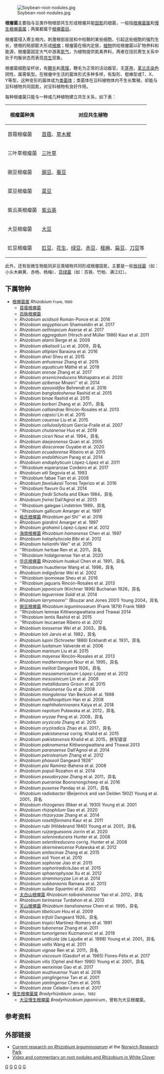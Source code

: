 {{Automatic Taxobox
| taxon = Rhizobium
| authority = Frank, 1889
| image = Rhizobium tropici strain BR816 on TY agar.JPG
| image_caption = 琼脂平皿上的[[热带根瘤箘|热带根瘤箘]]。
| type_species = ''Rhizobium leguminosarum''
| type species authority = (Frank, 1879) Frank, 1889
| subdivision_ranks = Species <ref name="LPSN">{{cite web | author=J.P. Euzéby | url=http://www.bacterio.cict.fr/qr/rhizobium.html | title=''Rhizobium'' | accessdate=2012-05-02 | publisher=[[List_of_Prokaryotic_names_with_Standing_in_Nomenclature|List of Prokaryotic names with Standing in Nomenclature]] (LPSN) | deadurl=yes | archiveurl=https://web.archive.org/web/20120523231044/http://www.bacterio.cict.fr/qr/rhizobium.html | archivedate=2012年5月23日 | df= }}</ref>
| subdivision = [[Rhizobium#Species|See text.]]
}}

[[Image:Soybean-root-nodules.jpg|thumb]]

'''根瘤菌'''主要指与豆类作物根部共生形成根瘤并能[[固氮|固氮]]的细菌，一般指[[根瘤菌属|根瘤菌属]]和[[慢生根瘤菌属|慢生根瘤菌属]]；两属都属于[[根瘤菌目|根瘤菌目]]。

根瘤菌侵入寄主根内，刺激根部皮层和中柱鞘的某些细胞，引起这些细胞的强烈生长，使根的局部膨大形成[[根瘤|根瘤]]；根瘤菌在根内定居，[[植物|植物]]供给根瘤菌以矿物养料和能源，根瘤菌固定大气中游离[[氮气|氮气]]，为植物提供氮素养料，两者在拮抗寄生关系中处于均衡状态而表现[[共生|共生]]现象。

根瘤菌细胞呈杆状，有[[鞭毛|鞭毛]]和[[荚膜|荚膜]]，鞭毛为正常的活动器官，无[[芽孢|芽孢]]，[[革兰氏染色|革兰氏染色]]阴性，属需氧型。在根瘤中生活的菌体形式多种多样，有梨形、棍棒型或T、X、Y等型，这种变形的菌体成为[[类菌体|类菌体]]；类菌体在豆科植物体内不生长繁殖，却能与豆科植物共同固氮，对豆科植物有良好作用。

每种根瘤菌只能与一种或几种植物建立共生关系，如下表：
{| class="wikitable"
|-
! 根瘤菌种类 !! 对应共生植物
|-
| 苜蓿根瘤菌 ||[[苜蓿|苜蓿]]、[[草木樨|草木樨]]
|-
| 三叶草根瘤菌|| [[三叶草|三叶草]]
|-
| 豌豆根瘤菌 || [[豌豆|豌豆]]、[[蚕豆|蚕豆]]
|-
| 菜豆根瘤菌 || [[菜豆|菜豆]]
|-
| 紫云英根瘤菌 || [[紫云英|紫云英]]
|-
| 大豆根瘤菌 || [[大豆|大豆]]
|-
| 豇豆根瘤菌 || [[豇豆|豇豆]]、[[花生|花生]]、[[绿豆|绿豆]]、[[赤豆|赤豆]]、[[柽麻|柽麻]]、[[扁豆|扁豆]]、[[刀豆|刀豆]]等
|}

此外，还有些微生物能同非豆类植物共同形成根瘤固氮，主要是一些[[放线菌|放线菌]]（如：小头木麻黄、赤杨、杨梅）、[[蓝绿菌|蓝绿菌]]（如：苏铁、竹柏、满江红）。

==下属物种==
* [[根瘤菌属|根瘤菌属]] ''Rhizobium'' <small>Frank, 1889</small>
** [[苜蓿根瘤菌|苜蓿根瘤菌]]
** [[百脉根瘤菌|百脉根瘤菌]]
** ''Rhizobium acidisoli'' Román-Ponce et al. 2016
** ''Rhizobium aegyptiacum'' Shamseldin et al. 2017
** ''Rhizobium aethiopicum'' Aserse et al. 2017
** ''Rhizobium aggregatum'' (Hirsch and Müller 1986) Kaur et al. 2011
** ''Rhizobium alamii'' Berge et al. 2009
** ''Rhizobium alkalisoli'' Lu et al. 2009，异名
** ''Rhizobium altiplani'' Baraúna et al. 2016
** ''Rhizobium alvei'' Sheu et al. 2015
** ''Rhizobium anhuiense'' Zhang et al. 2015
** ''Rhizobium aquaticum'' Máthé et al. 2019
** ''Rhizobium arenae'' Zhang et al. 2017
** ''Rhizobium arsenicireducens'' Mohapatra et al. 2020
** ''Rhizobium azibense'' Mnasri'' et al. 2014
** ''Rhizobium azooxidifex'' Behrendt et al. 2016
** ''Rhizobium bangladeshense'' Rashid et al. 2015
** ''Rhizobium binae'' Rashid et al. 2015
** ''Rhizobium borbori'' Zhang et al. 2011，异名
** ''Rhizobium calliandrae'' Rincón-Rosales et al. 2013
** ''Rhizobium capsici'' Lin et al. 2015
** ''Rhizobium cauense'' Liu et al. 2015
** ''Rhizobium cellulosilyticum'' García-Fraile et al. 2007
** ''Rhizobium chutanense'' Huo et al. 2019
** ''Rhizobium ciceri'' Nour et al. 1994，异名
** ''Rhizobium daejeonense'' Quan et al. 2005
** ''Rhizobium dioscoreae'' Ouyabe et al. 2020
** ''Rhizobium ecuadorense'' Ribeiro et al. 2015
** ''Rhizobium endolithicum'' Parag et al. 2014
** ''Rhizobium endophyticum'' López-López et al. 2011
** ''Rhizobium esperanzae Cordeiro et al. 2017
** ''Rhizobium etli'' Segovia et al. 1993
** ''Rhizobium fabae Tian et al. 2008
** ''Rhizobium favelukesii'' Torres Tejerizo et al. 2016
** ''Rhizobium flavum Gu et al. 2014
** ''Rhizobium fredii'' Scholla and Elkan 1984，异名
** ''Rhizobium freirei'' Dall'Agnol et al. 2013
** ''Rhizobium galegae Lindström 1989，异名
** ''Rhizobium gallicum Amarger et al. 1997
** [[格氏根瘤菌|格氏根瘤菌]] ''Rhizobium gei'' Shi'' et al. 2016
** ''Rhizobium giardinii'' Amarger et al. 1997
** ''Rhizobium grahamii'' López-López et al. 2012
** [[海南根瘤菌|海南根瘤菌]] ''Rhizobium hainanense'' Chen et al. 1997
** ''Rhizobium halophytocola Bibi'' et al. 2012
** ''Rhizobium helianthi'' Wei'' et al. 2015
** ''Rhizobium herbae Ren et al. 2011，异名
** ''Rhizobium hidalgonense Yan et al. 2020
** [[华氏根瘤菌|华氏根瘤菌]] ''Rhizobium huakuii'' Chen et al. 1991，异名
** ''Rhizobium huautlense Wang et al. 1998，异名
** ''Rhizobium indigoferae Wei'' et al. 2002
** ''Rhizobium ipomoeae Sheu et al. 2016
** ''Rhizobium jaguaris Rincón-Rosales et al. 2013
** ''Rhizobium japonicum'' (Kirchner 1896) Buchanan 1926，异名
** ''Rhizobium laguerreae Saïdi'' et al. 2014
** ''Rhizobium larrymoorei'''' (Bouzar and Jones 2001) Young 2004，异名
** [[豌豆根瘤菌|豌豆根瘤菌]] ''Rhizobium leguminosarum'' (Frank 1879) Frank 1889
** ''Rhizobium lemnae Kittiwongwattana and Thawai 2014
** ''Rhizobium lentis Rashid et al. 2015
** ''Rhizobium leucaenae Ribeiro et al. 2012
** ''Rhizobium loessense Wei'' et al. 2003，异名
** ''Rhizobium loti'' Jarvis et al. 1982，异名
** ''Rhizobium lupini'' (Schroeter 1886) Eckhardt et al. 1931，异名
** ''Rhizobium lusitanum'' Valverde et al. 2006
** ''Rhizobium marinum'' Liu et al. 2015
** ''Rhizobium mayense'' Rincón-Rosales et al. 2013
** ''Rhizobium mediterraneum'' Nour et al. 1995，异名
** ''Rhizobium meliloti'' Dangeard 1926，异名
** ''Rhizobium mesoamericanum'' López-López et al. 2012
** ''Rhizobium mesosinicum'' Lin et al. 2009
** ''Rhizobium metallidurans'' Grison et al. 2015
** ''Rhizobium miluonense'' Gu et al. 2008
** ''Rhizobium mongolense'' Van Berkum et al. 1998
** ''Rhizobium multihospitium'' Han et al. 2008
** ''Rhizobium naphthalenivorans'' Kaiya et al. 2018
** ''Rhizobium nepotum'' Puławska et al. 2012，异名
** ''Rhizobium oryzae'' Peng et al. 2008，异名
** ''Rhizobium oryzicola'' Zhang et al. 2015
** ''Rhizobium oryziradicis'' Zhao et al. 2017，异名
** ''Rhizobium pakistanense'' corrig. Khalid et al. 2015
** ''Rhizobium pakistanensis'' Khalid et al. 2015，拼写错误
** ''Rhizobium paknamense'' Kittiwongwattana and Thawai 2013
** ''Rhizobium paranaense'' Dall'Agnol et al. 2014
** ''Rhizobium petrolearium'' Zhang et al. 2012
** ''Rhizobium phaseoli'' Dangeard 1926''
** ''Rhizobium pisi'' Ramírez-Bahena et al. 2008
** ''Rhizobium populi'' Rozahon et al. 2014
** ''Rhizobium pseudoryzae'' Zhang et al. 2011，异名
** ''Rhizobium puerariae'' Boonsnongcheep et al. 2016
** ''Rhizobium pusense'' Panday et al. 2011，异名
** ''Rhizobium radiobacter'' (Beijerinck and van Delden 1902) Young et al. 2001，异名
** ''Rhizobium rhizogenes'' (Riker et al. 1930) Young et al. 2001
** ''Rhizobium rhizophilum'' Gao et al. 2020
** ''Rhizobium rhizoryzae'' Zhang et al. 2014
** ''Rhizobium rosettiformans'' Kaur et al. 2011
** ''Rhizobium rubi'' (Hildebrand 1940) Young et al. 2001，异名
** ''Rhizobium ruizarguesonis'' Jorrin et al. 2020
** ''Rhizobium selenireducens'' Hunter et al. 2008
** ''Rhizobium selenitireducens'' corrig. Hunter et al. 2008
** ''Rhizobium skierniewicense'' Puławska et al. 2012
** ''Rhizobium smilacinae'' Zhang et al. 2015
** ''Rhizobium soli'' Yoon et al. 2010
** ''Rhizobium sophorae'' Jiao et al. 2015
** ''Rhizobium sophoriradicis ''Jiao et al. 2015
** ''Rhizobium sphaerophysae'' Xu et al. 2012
** ''Rhizobium straminoryzae'' Lin et al. 2014
** ''Rhizobium subbaraonis'' Ramana et al. 2013
** ''Rhizobium sullae Squartini'' et al. 2002
** [[太白山根瘤菌|太白山根瘤菌]] ''Rhizobium taibaishanense'' Yao et al. 2012，异名
** ''Rhizobium tarimense'' Turdahon et al. 2013
** [[天山根瘤菌|天山根瘤菌]] ''Rhizobium tianshanense'' Chen et al. 1995，异名
** ''Rhizobium tibeticum'' Hou et al. 2009
** ''Rhizobium trifolii'' Dangeard 1926，异名
** ''Rhizobium tropici'' Martínez-Romero et al. 1991
** ''Rhizobium tubonense'' Zhang et al. 2011
** ''Rhizobium tumorigenes'' Kuzmanović et al. 2019
** ''Rhizobium undicola'' (de Lajudie et al. 1998) Young et al. 2001，异名
** ''Rhizobium vallis'' Wang et al. 2011
** ''Rhizobium vignae'' Ren et al. 2011，异名
** ''Rhizobium viscosum'' (Gasdorf et al. 1965) Flores-Félix et al. 2017
** ''Rhizobium vitis'' (Ophel and Kerr 1990) Young et al. 2001，异名
** ''Rhizobium wenxiniae'' Gao et al. 2017
** ''Rhizobium wuzhouense'' Yuan et al. 2018
** ''Rhizobium yanglingense'' Tan et al. 2001
** ''Rhizobium yantingense'' Chen et al. 2015
** ''Rhizobium zeae'' Celador-Lera et al. 2017
* [[慢生根瘤菌属|慢生根瘤菌属]] ''Bradyrhizobium'' <small>Jordan，1982</small>
** [[大豆慢生根瘤菌|大豆慢生根瘤菌]] ''Bradyrhizobium japonicum''，曾称为大豆根瘤菌。

== 参考资料 ==
{{reflist}}

== 外部链接 ==
* [http://www.micron.ac.uk/organisms/rle.html Current research on ''Rhizobium leguminosarum''] {{Wayback|url=http://www.micron.ac.uk/organisms/rle.html |date=20170702061847 }} at the [[Norwich_Research_Park|Norwich Research Park]]
* [https://www.youtube.com/watch?v=3LlUk4EbxY8 Video and commentary on root nodules and Rhizobium in White Clover] {{Wayback|url=https://www.youtube.com/watch?v=3LlUk4EbxY8 |date=20210319085459 }}

{{Authority control}}
{{Taxonbar}}
[[Category:氮素代謝|G]]
[[Category:土壤生物學|G]]
[[Category:生丝微菌目|G]]
[[Category:革兰氏阴性菌|G]]
[[Category:_1889年描述的分类群|G]]